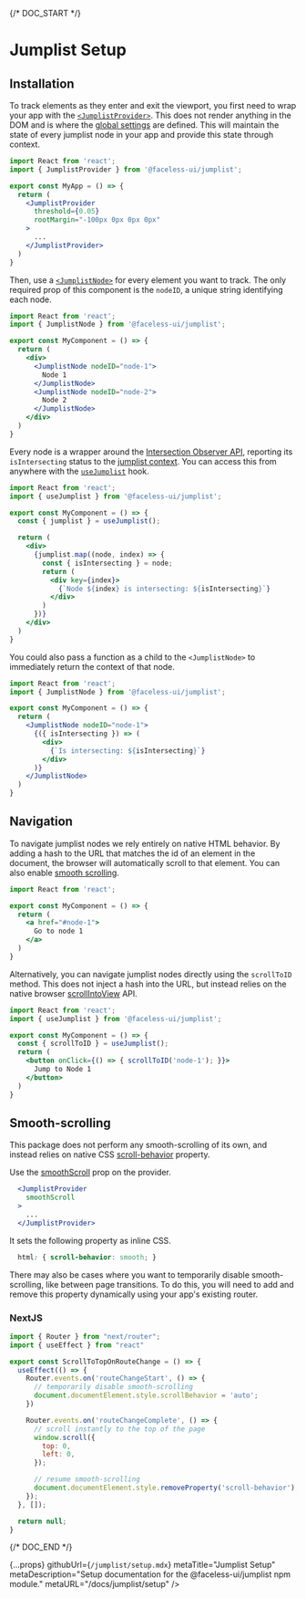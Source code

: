 
{/* DOC_START */}

# Jumplist Setup

## Installation

<InstallationCode name="jumplist" />

To track elements as they enter and exit the viewport, you first need to wrap your app with the [`<JumplistProvider>`](/docs/jumplist/api#jumplistprovider). This does not render anything in the DOM and is where the [global settings](/docs/jumplist/api#jumplistprovider-props) are defined. This will maintain the state of every jumplist node in your app and provide this state through context.

```jsx
import React from 'react';
import { JumplistProvider } from '@faceless-ui/jumplist';

export const MyApp = () => {
  return (
    <JumplistProvider
      threshold={0.05}
      rootMargin="-100px 0px 0px 0px"
    >
      ...
    </JumplistProvider>
  )
}
```

Then, use a [`<JumplistNode>`](/docs/jumplist/api#jumplistnode) for every element you want to track. The only required prop of this component is the `nodeID`, a unique string identifying each node.

```jsx
import React from 'react';
import { JumplistNode } from '@faceless-ui/jumplist';

export const MyComponent = () => {
  return (
    <div>
      <JumplistNode nodeID="node-1">
        Node 1
      </JumplistNode>
      <JumplistNode nodeID="node-2">
        Node 2
      </JumplistNode>
    </div>
  )
}
```

Every node is a wrapper around the [Intersection Observer API](https://developer.mozilla.org/en-US/docs/Web/API/Intersection_Observer_API), reporting its `isIntersecting` status to the [jumplist context](/docs/jumplist/api#jumplistprovider-context). You can access this from anywhere with the [`useJumplist`](/docs/jumplist/api#usejumplist) hook.

```jsx
import React from 'react';
import { useJumplist } from '@faceless-ui/jumplist';

export const MyComponent = () => {
  const { jumplist } = useJumplist();

  return (
    <div>
      {jumplist.map((node, index) => {
        const { isIntersecting } = node;
        return (
          <div key={index}>
            {`Node ${index} is intersecting: ${isIntersecting}`}
          </div>
        )
      })}
    </div>
  )
}
```

You could also pass a function as a child to the `<JumplistNode>` to immediately return the context of that node.

```jsx
import React from 'react';
import { JumplistNode } from '@faceless-ui/jumplist';

export const MyComponent = () => {
  return (
    <JumplistNode nodeID="node-1">
      {({ isIntersecting }) => (
        <div>
          {`Is intersecting: ${isIntersecting}`}
        </div>
      )}
    </JumplistNode>
  )
}
```

## Navigation

To navigate jumplist nodes we rely entirely on native HTML behavior. By adding a hash to the URL that matches the id of an element in the document, the browser will automatically scroll to that element. You can also enable [smooth scrolling](#smooth-scrolling).

```jsx
import React from 'react';

export const MyComponent = () => {
  return (
    <a href="#node-1">
      Go to node 1
    </a>
  )
}
```

Alternatively, you can navigate jumplist nodes directly using the `scrollToID` method. This does not inject a hash into the URL, but instead relies on the native browser [scrollIntoView](https://developer.mozilla.org/en-US/docs/Web/API/Element/scrollIntoView) API.

```jsx
import React from 'react';
import { useJumplist } from '@faceless-ui/jumplist';

export const MyComponent = () => {
  const { scrollToID } = useJumplist();
  return (
    <button onClick={() => { scrollToID('node-1'); }}>
      Jump to Node 1
    </button>
  )
}
```

## Smooth-scrolling

This package does not perform any smooth-scrolling of its own, and instead relies on native CSS [scroll-behavior](https://developer.mozilla.org/en-US/docs/Web/CSS/scroll-behavior) property.

Use the [smoothScroll](/docs/jumplist/api#smoothScroll) prop on the provider.

```jsx
  <JumplistProvider
    smoothScroll
  >
    ...
  </JumplistProvider>
```

It sets the following property as inline CSS.

```css
  html: { scroll-behavior: smooth; }
```

There may also be cases where you want to temporarily disable smooth-scrolling, like between page transitions. To do this, you will need to add and remove this property dynamically using your app\'s existing router.

### NextJS

```jsx
import { Router } from "next/router";
import { useEffect } from "react"

export const ScrollToTopOnRouteChange = () => {
  useEffect(() => {
    Router.events.on('routeChangeStart', () => {
      // temporarily disable smooth-scrolling
      document.documentElement.style.scrollBehavior = 'auto';
    })

    Router.events.on('routeChangeComplete', () => {
      // scroll instantly to the top of the page
      window.scroll({
        top: 0,
        left: 0,
      });

      // resume smooth-scrolling
      document.documentElement.style.removeProperty('scroll-behavior');
    });
  }, []);

  return null;
}
```

{/* DOC_END */}

  {...props}
  githubUrl={`/jumplist/setup.mdx`}
  metaTitle="Jumplist Setup"
  metaDescription="Setup documentation for the @faceless-ui/jumplist npm module."
  metaURL="/docs/jumplist/setup"
/>
